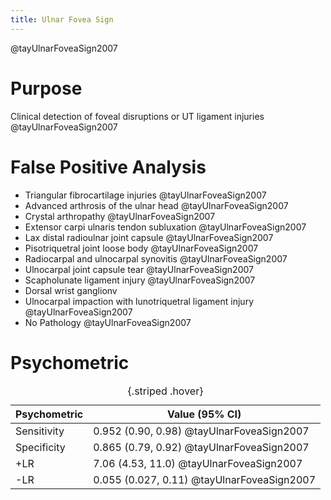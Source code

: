 ```yaml
---
title: Ulnar Fovea Sign
---
```



@tayUlnarFoveaSign2007

# Purpose

Clinical detection of foveal disruptions or UT ligament injuries @tayUlnarFoveaSign2007

# False Positive Analysis

- Triangular fibrocartilage injuries @tayUlnarFoveaSign2007
- Advanced arthrosis of the ulnar head @tayUlnarFoveaSign2007
- Crystal arthropathy @tayUlnarFoveaSign2007
- Extensor carpi ulnaris tendon subluxation @tayUlnarFoveaSign2007
- Lax distal radioulnar joint capsule @tayUlnarFoveaSign2007
- Pisotriquetral joint loose body @tayUlnarFoveaSign2007
- Radiocarpal and ulnocarpal synovitis @tayUlnarFoveaSign2007
- Ulnocarpal joint capsule tear @tayUlnarFoveaSign2007
- Scapholunate ligament injury @tayUlnarFoveaSign2007
- Dorsal wrist ganglionv
- Ulnocarpal impaction with lunotriquetral ligament injury @tayUlnarFoveaSign2007
- No Pathology @tayUlnarFoveaSign2007


# Psychometric



| Psychometric | Value (95% CI) |
|-|-|
| Sensitivity | 0.952 (0.90, 0.98) @tayUlnarFoveaSign2007 |
| Specificity | 0.865 (0.79, 0.92) @tayUlnarFoveaSign2007 |
| +LR | 7.06 (4.53, 11.0) @tayUlnarFoveaSign2007 |
| -LR | 0.055 (0.027, 0.11) @tayUlnarFoveaSign2007 |
: {.striped .hover}